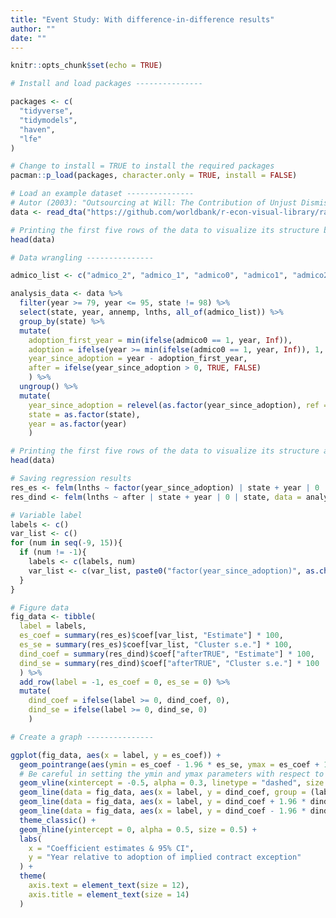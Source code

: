 ```yaml
---
title: "Event Study: With difference-in-difference results"
author: ""
date: ""
---
```


```r
knitr::opts_chunk$set(echo = TRUE)
```

```r

# Install and load packages ---------------

packages <- c(
  "tidyverse",
  "tidymodels",
  "haven",
  "lfe"
)

# Change to install = TRUE to install the required packages
pacman::p_load(packages, character.only = TRUE, install = FALSE)

# Load an example dataset ---------------
# Autor (2003): "Outsourcing at Will: The Contribution of Unjust Dismissal Doctrine to the Growth of Employment Outsourcing"
data <- read_dta("https://github.com/worldbank/r-econ-visual-library/raw/master/Library/Data/autor-jole-2003.dta")

# Printing the first five rows of the data to visualize its structure before data wrangling
head(data)

# Data wrangling ---------------

admico_list <- c("admico_2", "admico_1", "admico0", "admico1", "admico2", "admico3", "mico4")

analysis_data <- data %>%
  filter(year >= 79, year <= 95, state != 98) %>%
  select(state, year, annemp, lnths, all_of(admico_list)) %>%
  group_by(state) %>%
  mutate(
    adoption_first_year = min(ifelse(admico0 == 1, year, Inf)),
    adoption = ifelse(year >= min(ifelse(admico0 == 1, year, Inf)), 1, 0),
    year_since_adoption = year - adoption_first_year,
    after = ifelse(year_since_adoption > 0, TRUE, FALSE)
    ) %>%
  ungroup() %>%
  mutate(
    year_since_adoption = relevel(as.factor(year_since_adoption), ref = "-1"),
    state = as.factor(state),
    year = as.factor(year)
    )

# Printing the first five rows of the data to visualize its structure after data wrangling
head(data)

# Saving regression results
res_es <- felm(lnths ~ factor(year_since_adoption) | state + year | 0 | state, data = analysis_data)
res_dind <- felm(lnths ~ after | state + year | 0 | state, data = analysis_data)

# Variable label
labels <- c()
var_list <- c()
for (num in seq(-9, 15)){
  if (num != -1){
    labels <- c(labels, num)
    var_list <- c(var_list, paste0("factor(year_since_adoption)", as.character(num)))
  }
}

# Figure data
fig_data <- tibble(
  label = labels,
  es_coef = summary(res_es)$coef[var_list, "Estimate"] * 100,
  es_se = summary(res_es)$coef[var_list, "Cluster s.e."] * 100,
  dind_coef = summary(res_dind)$coef["afterTRUE", "Estimate"] * 100,
  dind_se = summary(res_dind)$coef["afterTRUE", "Cluster s.e."] * 100
  ) %>%
  add_row(label = -1, es_coef = 0, es_se = 0) %>%
  mutate(
    dind_coef = ifelse(label >= 0, dind_coef, 0),
    dind_se = ifelse(label >= 0, dind_se, 0)
    )

# Create a graph ---------------

ggplot(fig_data, aes(x = label, y = es_coef)) +
  geom_pointrange(aes(ymin = es_coef - 1.96 * es_se, ymax = es_coef + 1.96 * es_se), alpha = 0.7) +
  # Be careful in setting the ymin and ymax parameters with respect to the critical value when using pointrange 
  geom_vline(xintercept = -0.5, alpha = 0.3, linetype = "dashed", size = 0.3) +
  geom_line(data = fig_data, aes(x = label, y = dind_coef, group = (label >= 0)), color = "red", alpha = 0.7) +
  geom_line(data = fig_data, aes(x = label, y = dind_coef + 1.96 * dind_se, group = (label >= 0)), linetype = "dashed", color = "red", alpha = 0.7) +
  geom_line(data = fig_data, aes(x = label, y = dind_coef - 1.96 * dind_se, group = (label >= 0)), linetype = "dashed", color = "red", alpha = 0.7) +
  theme_classic() +
  geom_hline(yintercept = 0, alpha = 0.5, size = 0.5) +
  labs(
    x = "Coefficient estimates & 95% CI",
    y = "Year relative to adoption of implied contract exception"
  ) +
  theme(
    axis.text = element_text(size = 12),
    axis.title = element_text(size = 14)
  )

```
